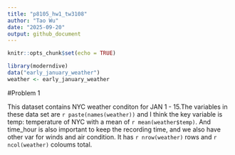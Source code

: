 ```yaml
---
title: "p8105_hw1_tw3108"
author: "Tao Wu"
date: "2025-09-20"
output: github_document
---
```


```r
knitr::opts_chunk$set(echo = TRUE)
```

```r
library(moderndive)
data("early_january_weather")
weather <- early_january_weather
```

#Problem 1

This dataset contains NYC weather conditon for JAN 1 - 15.The variables in these data set are `r paste(names(weather))` and I think the key variable is temp: temperature of NYC with a mean of `r mean(weather$temp)`. And time_hour is also important to keep the recording time, and we also have other var for winds and air condition. It has `r nrow(weather)` rows and `r ncol(weather)` coloums total.

